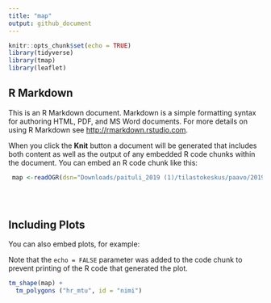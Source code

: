 ```yaml
---
title: "map"
output: github_document
---
```


```r
knitr::opts_chunk$set(echo = TRUE)
library(tidyverse)
library(tmap)
library(leaflet)
```

## R Markdown

This is an R Markdown document. Markdown is a simple formatting syntax for authoring HTML, PDF, and MS Word documents. For more details on using R Markdown see <http://rmarkdown.rstudio.com>.

When you click the **Knit** button a document will be generated that includes both content as well as the output of any embedded R code chunks within the document. You can embed an R code chunk like this:

```r
 map <-readOGR(dsn="Downloads/paituli_2019 (1)/tilastokeskus/paavo/2019/pno_tilasto_2019.shp")
 

 
```

## Including Plots

You can also embed plots, for example:



Note that the `echo = FALSE` parameter was added to the code chunk to prevent printing of the R code that generated the plot.
```r
tm_shape(map) +
  tm_polygons ("hr_mtu", id = "nimi")

```



